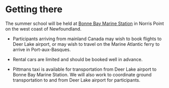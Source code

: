 # Getting there {-}

The summer school will be held at [Bonne Bay Marine Station](https://grenfell.mun.ca/academics-and-research/Pages/Bonne-Bay-Marine-Station.aspx) in Norris Point on the west coast of Newfoundland.

- Participants arriving from mainland Canada may wish to book flights to Deer Lake airport, or may wish to travel on the Marine Atlantic ferry to arrive in Port-aux-Basques.

- Rental cars are limited and should be booked well in advance.

- Pittmans taxi is available for transportation from Deer Lake airport to Bonne Bay Marine Station. We will also work to coordinate ground transportation to and from Deer Lake airport for participants.